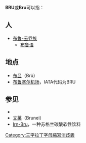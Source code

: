 {{wikt|bru|brú|brù}}
'''BRU'''或'''Bru'''可以指：
{{toc right}}
== 人 ==
* [[布鲁-云乔族|布鲁-云乔族]]
** [[布鲁语|布鲁语]]

== 地点 ==
* [[布吕|布吕]]（Brû）
* [[布鲁塞尔机场|布鲁塞尔机场]]，IATA代码为BRU

== 参见 ==
* {{intitle|bru}}
* [[文莱|文莱]]（Brunei）
* [[Irn-Bru|Irn-Bru]]，一种苏格兰碳酸软性饮料

{{disambiguation|geo}}

[[Category:三字拉丁字母縮寫消歧義|Category:三字拉丁字母縮寫消歧義]]